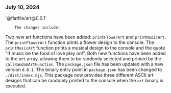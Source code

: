 ### July 10, 2024

<div style={{ display: "table", width: "auto" }}>

  <div style={{ display: "table-row", width: "auto" }}>
      <Snippet file="chips/wrappers.mdx" />
        <div style={{ float: "left", display: "table-column", paddingLeft: "30px", width: "calc(80% - 30px)" }}>
        `@flatfile/art@0.0.1`

        The changes include:

Two new art functions have been added: `printFlowerArt` and `printMusicArt`. The `printFlowerArt` function prints a flower design to the console. The `printMusicArt` function prints a musical design to the console and the quote "If music be the food of love play on!". Both new functions have been added to the `art` array, allowing them to be randomly selected and printed by the `callRandomArtFunction`. The `package.json` file has been updated with a new version `0.0.1`. The binary entry point in `package.json` has been changed to `./dist/index.mjs`. This package now provides three different ASCII art designs that can be randomly printed to the console when the `art` binary is executed.
</div>

  </div>

</div>
